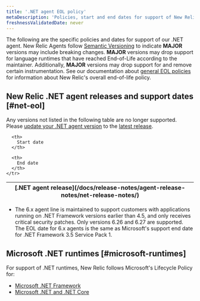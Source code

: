 ```yaml
---
title: '.NET agent EOL policy'
metaDescription: 'Policies, start and end dates for support of New Relic .NET agent releases.'
freshnessValidatedDate: never
---
```


The following are the specific policies and dates for support of our .NET agent. New Relic Agents follow [Semantic Versioning](https://semver.org/) to indicate **MAJOR** versions may include breaking changes. **MAJOR** versions may drop support for language runtimes that have reached End-of-Life according to the maintainer. Additionally, **MAJOR** versions may drop support for and remove certain instrumentation. See our documentation about [general EOL policies](/docs/licenses/end-of-life/notification-changes-new-relic-saas-features-distributed-software/) for information about New Relic's overall end-of-life policy.

## New Relic .NET agent releases and support dates [#net-eol]

Any versions not listed in the following table are no longer supported. Please [update your .NET agent version](/docs/apm/agents/net-agent/installation/update-net-agent) to the [latest release](/docs/release-notes/agent-release-notes/net-release-notes/).

<table>
  <thead>
    <tr>
      <th>
        [.NET agent release](/docs/release-notes/agent-release-notes/net-release-notes/)
      </th>

      <th>
        Start date
      </th>

      <th>
        End date
      </th>
    </tr>
  </thead>

  <EolPage agent="dotnet"/>
</table>

* The 6.x agent line is maintained to support customers with applications running on .NET Framework versions earlier than 4.5, and only receives critical security patches.  Only versions 6.26 and 6.27 are supported. The EOL date for 6.x agents is the same as Microsoft's support end date for .NET Framework 3.5 Service Pack 1.

## Microsoft .NET runtimes [#microsoft-runtimes]

For support of .NET runtimes, New Relic follows Microsoft's Lifecycle Policy for:

* [Microsoft .NET Framework](https://docs.microsoft.com/en-us/lifecycle/products/microsoft-net-framework)
* [Microsoft .NET and .NET Core](https://docs.microsoft.com/en-us/lifecycle/products/microsoft-net-and-net-core)
